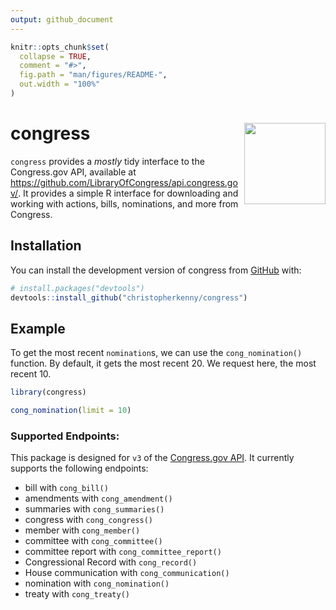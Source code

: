 ```yaml
---
output: github_document
---
```


<!-- README.md is generated from README.Rmd. Please edit that file -->

```r
knitr::opts_chunk$set(
  collapse = TRUE,
  comment = "#>",
  fig.path = "man/figures/README-",
  out.width = "100%"
)
```

# congress <img src="man/figures/logo.png" align="right" height="130" />

<!-- badges: start -->
<!-- badges: end -->

`congress` provides a *mostly* tidy interface to the Congress.gov API, available at <https://github.com/LibraryOfCongress/api.congress.gov/>.
It provides a simple R interface for downloading and working with actions, bills, nominations, and more from Congress.

## Installation

You can install the development version of congress from [GitHub](https://github.com/) with:

``` r
# install.packages("devtools")
devtools::install_github("christopherkenny/congress")
```

## Example

To get the most recent `nomination`s, we can use the `cong_nomination()` function. By default, it gets the most recent 20. We request here, the most recent 10.

```r
library(congress)

cong_nomination(limit = 10)
```

### Supported Endpoints:

This package is designed for `v3` of the [Congress.gov API](https://github.com/LibraryOfCongress/api.congress.gov/). It currently supports the following endpoints:

- bill with `cong_bill()`
- amendments with `cong_amendment()`
- summaries with `cong_summaries()`
- congress with `cong_congress()`
- member with `cong_member()`
- committee with `cong_committee()`
- committee report with `cong_committee_report()`
- Congressional Record with `cong_record()`
- House communication with `cong_communication()`
- nomination with `cong_nomination()`
- treaty with `cong_treaty()`
